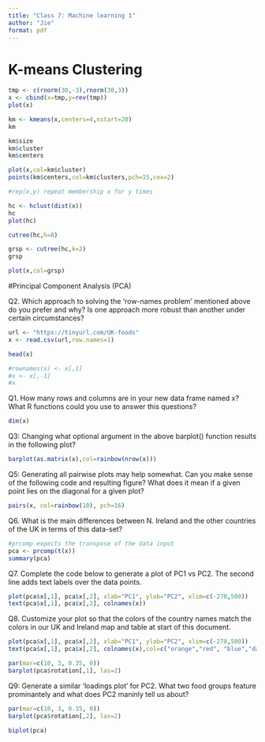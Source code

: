 ```yaml
---
title: "Class 7: Machine learning 1"
author: "Jie"
format: pdf
---
```


# K-means Clustering

```r
tmp <- c(rnorm(30,-3),rnorm(30,3))
x <- cbind(x=tmp,y=rev(tmp))
plot(x)
```

```r
km <- kmeans(x,centers=4,nstart=20)
km
```

```r
km$size
km$cluster
km$centers
```

```r
plot(x,col=km$cluster)
points(km$centers,col=km$clusters,pch=15,cex=2)

#rep(x,y) repeat membership x for y times
```

```r
hc <- hclust(dist(x))
hc
plot(hc)
```

```r
cutree(hc,h=8)
```

```r
grsp <- cutree(hc,k=2)
grsp
```

```r
plot(x,col=grsp)
```

#Principal Component Analysis (PCA)

Q2. Which approach to solving the ‘row-names problem’ mentioned above do you prefer and why? Is one approach more robust than another under certain circumstances?

```r
url <- "https://tinyurl.com/UK-foods"
x <- read.csv(url,row.names=1)
```

```r
head(x)
```

```r
#rownames(x) <- x[,1]
#x <- x[,-1]
#x
```

Q1. How many rows and columns are in your new data frame named x? What R functions could you use to answer this questions?

```r
dim(x)
```

Q3: Changing what optional argument in the above barplot() function results in the following plot?

```r
barplot(as.matrix(x),col=rainbow(nrow(x)))
```


Q5: Generating all pairwise plots may help somewhat. Can you make sense of the following code and resulting figure? What does it mean if a given point lies on the diagonal for a given plot?

```r
pairs(x, col=rainbow(10), pch=16)
```

Q6. What is the main differences between N. Ireland and the other countries of the UK in terms of this data-set?

```r
#prcomp expects the transpose of the data input
pca <- prcomp(t(x))
summary(pca)
```

Q7. Complete the code below to generate a plot of PC1 vs PC2. The second line adds text labels over the data points.

```r
plot(pca$x[,1], pca$x[,2], xlab="PC1", ylab="PC2", xlim=c(-270,500))
text(pca$x[,1], pca$x[,2], colnames(x))
```

Q8. Customize your plot so that the colors of the country names match the colors in our UK and Ireland map and table at start of this document.

```r
plot(pca$x[,1], pca$x[,2], xlab="PC1", ylab="PC2", xlim=c(-270,500))
text(pca$x[,1], pca$x[,2], colnames(x),col=c("orange","red", "blue","darkgreen"))
```

```r
par(mar=c(10, 3, 0.35, 0))
barplot(pca$rotation[,1], las=2)
```
Q9: Generate a similar ‘loadings plot’ for PC2. What two food groups feature prominantely and what does PC2 maninly tell us about?

```r
par(mar=c(10, 3, 0.35, 0))
barplot(pca$rotation[,2], las=2)
```

```r
biplot(pca)
```



